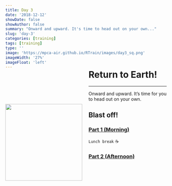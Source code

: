 ```yaml
---
title: Day 3
date: '2018-12-12'
showDate: false
showAuthor: false
summary: "Onward and upward. It's time to head out on your own..."
slug: 'day-3'
categories: [training]
tags: [training]
type: ''
image: 'https://mpca-air.github.io/RTrain/images/day3_sq.png' 
imageWidth: '27%'
imageFloat: 'left'
---
```


![](https://mpca-air.github.io/RTrain/images/day3_sq.png){width="240" style="float: left; margin-right: 20px; margin-top: 94px; margin-bottom: 88px;"}

<h1 style="margin-top:-15px;"> Return to Earth! </h1>
<hr>


Onward and upward. It's time for you to head out on your own.


<div style="margin-left: 4%; margin-top: 26px;">

# Blast off!

### <i class="fa fa-rocket" style="font-size:24px"></i> [Part 1 (Morning)](../page/day3_am.html) 
`Lunch break` <i class="fa fa-utensils"></i> ☕

### <i class="fa fa-rocket" style="font-size:24px"></i> [Part 2 (Afternoon)](../page/day3_pm.html) 

</div>

<br>

<div style="clear:both;"></div>

<br>

